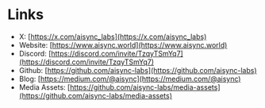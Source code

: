 # Links

- X: [https://x.com/aisync_labs](https://x.com/aisync_labs)
- Website: [https://www.aisync.world](https://www.aisync.world)
- Discord: [https://discord.com/invite/TzqyTSmYq7](https://discord.com/invite/TzqyTSmYq7)
- Github: [https://github.com/aisync-labs](https://github.com/aisync-labs)
- Blog: [https://medium.com/@aisync](https://medium.com/@aisync)
- Media Assets: [https://github.com/aisync-labs/media-assets](https://github.com/aisync-labs/media-assets)